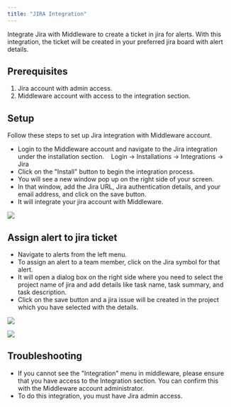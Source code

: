 ```yaml
---
title: "JIRA Integration"
---
```

Integrate Jira with Middleware to create a ticket in jira for alerts. With this integration, the ticket will be created in your preferred jira board with alert details.

Prerequisites
-------------
1.  Jira account with admin access.
2.  Middleware account with access to the integration section.  

Setup
-----
Follow these steps to set up Jira integration with Middleware account.

-   Login to the Middleware account and navigate to the Jira integration under the installation section.
       Login -> Installations -> Integrations -> Jira
-   Click on the "Install" button to begin the integration process.
-   You will see a new window pop up on the right side of your screen.
-   In that window, add the Jira URL, Jira authentication details, and your email address, and click on the save button.
-   It will integrate your jira account with Middleware.

![](/images/integration/j1.png)

Assign alert to jira ticket
---------------------------

-   Navigate to alerts from the left menu.
-   To assign an alert to a team member, click on the Jira symbol for that alert.
-   It will open a dialog box on the right side where you need to select the project name of jira and add details like task name, task summary, and task description.
-   Click on the save button and a jira issue will be created in the project which you have selected with the details.

  ![](/images/integration/j2.png)

  ![](/images/integration/j3.png)

Troubleshooting
---------------

-   If you cannot see the "Integration" menu in middleware, please ensure that you have access to the Integration section. You can confirm this with the Middleware account administrator.
-   To do this integration, you must have Jira admin access.
